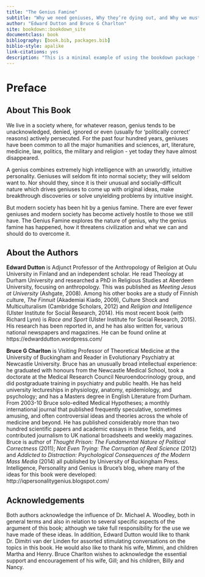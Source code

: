 ```yaml
--- 
title: "The Genius Famine"
subtitle: "Why we need geniuses, Why they’re dying out, and Why we must rescue them"
author: "Edward Dutton and Bruce G Charlton"
site: bookdown::bookdown_site
documentclass: book
bibliography: [book.bib, packages.bib]
biblio-style: apalike
link-citations: yes
description: "This is a minimal example of using the bookdown package to write a book. The output format for this example is bookdown::gitbook."
---
```


# Preface {-}

## About This Book {-}

We live in a society where, for whatever reason, genius tends to be unacknowledged, denied, ignored or even (usually for 'politically correct' reasons) actively persecuted. For the past four hundred years, geniuses have been common to all the major humanities and sciences, art, literature, medicine, law, politics, the military and religion - yet today they have almost disappeared.

A genius combines extremely high intelligence with an unworldly, intuitive personality. Geniuses will seldom fit into normal society; they will seldom want to. Nor should they, since it is their unusual and socially-difficult nature which drives geniuses to come up with original ideas, make breakthrough discoveries or solve unyielding problems by intuitive insight.

But modern society has been hit by a genius famine. There are ever fewer geniuses and modern society has become actively hostile to those we still have. The Genius Famine explores the nature of genius, why the genius famine has happened, how it threatens civilization and what we can and should do to overcome it.

## About the Authors {-}

**Edward Dutton** is Adjunct Professor of the Anthropology of Religion at Oulu University in Finland and an independent scholar. He read Theology at Durham University and researched a PhD in Religious Studies at Aberdeen University, focusing on anthropology. This was published as _Meeting Jesus at University_ (Ashgate, 2008). Among his other books are a study of Finnish culture, _The Finnuit_ (Akademiai Kiado, 2009), Culture Shock and Multiculturalism (Cambridge Scholars, 2012) and _Religion and Intelligence_ (Ulster Institute for Social Research, 2014). His most recent book (with Richard Lynn) is _Race and Sport_ (Ulster Institute for Social Research, 2015). His research has been reported in, and he has also written for, various national newspapers and magazines. He can be found online at https://edwarddutton.wordpress.com/

**Bruce G Charlton** is Visiting Professor of Theoretical Medicine at the University of Buckingham and Reader in Evolutionary Psychiatry at Newcastle University. Bruce has an unusually broad intellectual experience: he graduated with honours from the Newcastle Medical School, took a doctorate at the Medical Research Council Neuroendocrinology group, and did postgraduate training in psychiatry and public health. He has held university lectureships in physiology, anatomy, epidemiology, and psychology; and has a Masters degree in English Literature from Durham. From 2003-10 Bruce solo-edited Medical Hypotheses; a monthly international journal that published frequently speculative, sometimes amusing, and often controversial ideas and theories across the whole of medicine and beyond. He has published considerably more than two hundred scientific papers and academic essays in these fields, and contributed journalism to UK national broadsheets and weekly magazines. Bruce is author of _Thought Prison: The Fundamental Nature of Political Correctness_ (2011); _Not Even Trying: The Corruption of Real Science_ (2012) and _Addicted to Distraction: Psychological Consequences of the Modern Mass Media_ (2014) all published by University of Buckingham Press. Intelligence, Personality and Genius is Bruce’s blog, where many of the ideas for this book were developed: http://iqpersonalitygenius.blogspot.com/

## Acknowledgements {-}

Both authors acknowledge the influence of Dr. Michael A. Woodley, both in general terms and also in relation to several specific aspects of the argument of this book; although we take full responsibility for the use we have made of these ideas. In addition, Edward Dutton would like to thank Dr. Dimitri van der Linden for assorted stimulating conversations on the topics in this book. He would also like to thank his wife, Mimmi, and children Martha and Henry. Bruce Charlton wishes to acknowledge the essential support and encouragement of his wife, Gill; and his children, Billy and Nancy.
